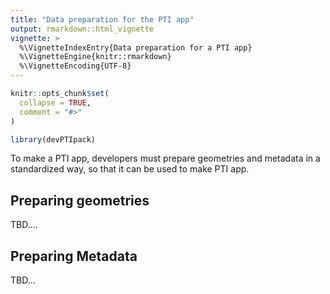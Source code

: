 ```yaml
---
title: "Data preparation for the PTI app"
output: rmarkdown::html_vignette
vignette: >
  %\VignetteIndexEntry{Data preparation for a PTI app}
  %\VignetteEngine{knitr::rmarkdown}
  %\VignetteEncoding{UTF-8}
---
```


```r
knitr::opts_chunk$set(
  collapse = TRUE,
  comment = "#>"
)
```

```r
library(devPTIpack)
```

To make a PTI app, developers must prepare geometries and metadata in a standardized way, so that it can  be used to make PTI app.

## Preparing geometries

TBD....


## Preparing Metadata


TBD...